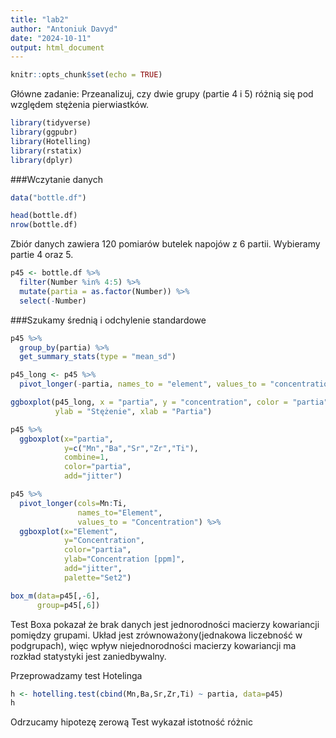 ```yaml
---
title: "lab2"
author: "Antoniuk Davyd"
date: "2024-10-11"
output: html_document
---
```


```r
knitr::opts_chunk$set(echo = TRUE)
```

Główne zadanie: 
Przeanalizuj, czy dwie grupy (partie 4 i 5) różnią się pod względem stężenia pierwiastków. 

```r
library(tidyverse)
library(ggpubr)
library(Hotelling)
library(rstatix)
library(dplyr)
```

###Wczytanie danych
```r
data("bottle.df")

head(bottle.df)
nrow(bottle.df)
```

Zbiór danych zawiera 120 pomiarów butelek napojów z 6 partii. Wybieramy partie 4 oraz 5.
```r
p45 <- bottle.df %>% 
  filter(Number %in% 4:5) %>% 
  mutate(partia = as.factor(Number)) %>% 
  select(-Number)

```

###Szukamy średnią i odchylenie standardowe
```r
p45 %>%
  group_by(partia) %>%
  get_summary_stats(type = "mean_sd")
```

```r
p45_long <- p45 %>%
  pivot_longer(-partia, names_to = "element", values_to = "concentration")

ggboxplot(p45_long, x = "partia", y = "concentration", color = "partia", facet.by = "element", 
          ylab = "Stężenie", xlab = "Partia")
```

```r
p45 %>% 
  ggboxplot(x="partia",
            y=c("Mn","Ba","Sr","Zr","Ti"),
            combine=1,
            color="partia",
            add="jitter")
```


```r
p45 %>% 
  pivot_longer(cols=Mn:Ti,
               names_to="Element",
               values_to = "Concentration") %>% 
  ggboxplot(x="Element",
            y="Concentration",
            color="partia",
            ylab="Concentration [ppm]",
            add="jitter",
            palette="Set2")
```

```r
box_m(data=p45[,-6],
      group=p45[,6])
```

Test Boxa pokazał że brak danych jest jednorodności macierzy kowariancji pomiędzy grupami. Układ jest zrównoważony(jednakowa liczebność w podgrupach), więc wpływ niejednorodności macierzy kowariancji ma rozkład statystyki jest zaniedbywalny.

Przeprowadzamy test Hotelinga
```r
h <- hotelling.test(cbind(Mn,Ba,Sr,Zr,Ti) ~ partia, data=p45)
h
```
Odrzucamy hipotezę zerową
Test wykazał istotność różnic
